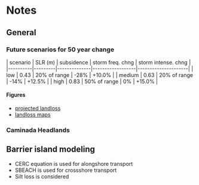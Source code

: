 = Notes =
== General ==
=== Future scenarios for 50 year change ===
| scenario | SLR (m) | subsidence   | storm freq. chng | storm intense. chng |
|----------|---------|--------------|------------------|---------------------|
| low      | 0.43    | 20% of range | -28%             | +10.0%              |
| medium   | 0.63    | 20% of range | -14%             | +12.5%              |
| high     | 0.83    | 50% of range | 0%               | +15.0%              |

==== Figures ====
* [[file:images/CMP_landloss_projections.png|projected landloss]]
* [[file:images/landloss_maps.png|landloss maps]]

=== Caminada Headlands ===

== Barrier island modeling ==
* CERC equation is used for alongshore transport
* SBEACH is used for crossshore transport
* Silt loss is considered
